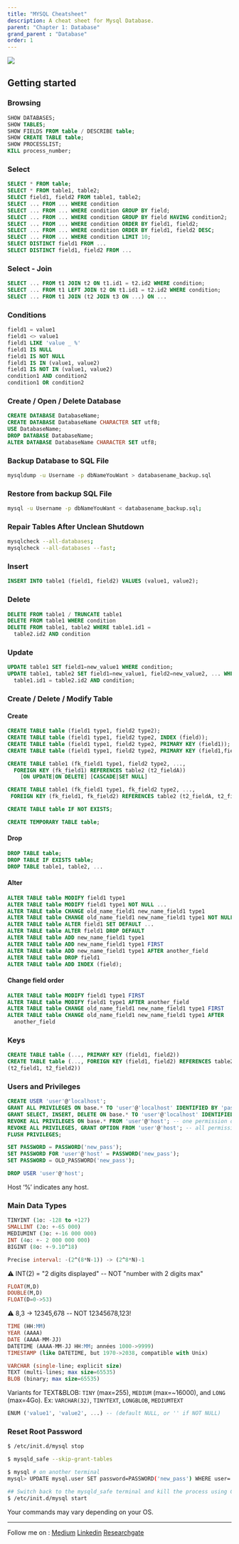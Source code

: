 ```yaml
---
title: "MYSQL Cheatsheet"
description: A cheat sheet for Mysql Database.
parent: "Chapter 1: Database"
grand_parent : "Database"
order: 1
---
```


![](https://upload.wikimedia.org/wikipedia/fr/thumb/6/62/MySQL.svg/1200px-MySQL.svg.png)

## Getting started
### Browsing

```sql
SHOW DATABASES;
SHOW TABLES;
SHOW FIELDS FROM table / DESCRIBE table;
SHOW CREATE TABLE table;
SHOW PROCESSLIST;
KILL process_number;
```

### Select

```sql
SELECT * FROM table;
SELECT * FROM table1, table2;
SELECT field1, field2 FROM table1, table2;
SELECT ... FROM ... WHERE condition
SELECT ... FROM ... WHERE condition GROUP BY field;
SELECT ... FROM ... WHERE condition GROUP BY field HAVING condition2;
SELECT ... FROM ... WHERE condition ORDER BY field1, field2;
SELECT ... FROM ... WHERE condition ORDER BY field1, field2 DESC;
SELECT ... FROM ... WHERE condition LIMIT 10;
SELECT DISTINCT field1 FROM ...
SELECT DISTINCT field1, field2 FROM ...
```

### Select - Join

```sql
SELECT ... FROM t1 JOIN t2 ON t1.id1 = t2.id2 WHERE condition;
SELECT ... FROM t1 LEFT JOIN t2 ON t1.id1 = t2.id2 WHERE condition;
SELECT ... FROM t1 JOIN (t2 JOIN t3 ON ...) ON ...
```

### Conditions

```sql
field1 = value1
field1 <> value1
field1 LIKE 'value _ %'
field1 IS NULL
field1 IS NOT NULL
field1 IS IN (value1, value2)
field1 IS NOT IN (value1, value2)
condition1 AND condition2
condition1 OR condition2
```

### Create / Open / Delete Database

```sql
CREATE DATABASE DatabaseName;
CREATE DATABASE DatabaseName CHARACTER SET utf8;
USE DatabaseName;
DROP DATABASE DatabaseName;
ALTER DATABASE DatabaseName CHARACTER SET utf8;
```

### Backup Database to SQL File

```bash
mysqldump -u Username -p dbNameYouWant > databasename_backup.sql
```

### Restore from backup SQL File

```bash
mysql -u Username -p dbNameYouWant < databasename_backup.sql;
```

### Repair Tables After Unclean Shutdown

```bash
mysqlcheck --all-databases;
mysqlcheck --all-databases --fast;
```

### Insert

```sql
INSERT INTO table1 (field1, field2) VALUES (value1, value2);
```

### Delete

```sql
DELETE FROM table1 / TRUNCATE table1
DELETE FROM table1 WHERE condition
DELETE FROM table1, table2 WHERE table1.id1 =
  table2.id2 AND condition
```

### Update

```sql
UPDATE table1 SET field1=new_value1 WHERE condition;
UPDATE table1, table2 SET field1=new_value1, field2=new_value2, ... WHERE
  table1.id1 = table2.id2 AND condition;
```

### Create / Delete / Modify Table

#### Create

```sql
CREATE TABLE table (field1 type1, field2 type2);
CREATE TABLE table (field1 type1, field2 type2, INDEX (field));
CREATE TABLE table (field1 type1, field2 type2, PRIMARY KEY (field1));
CREATE TABLE table (field1 type1, field2 type2, PRIMARY KEY (field1,field2));
```

```sql
CREATE TABLE table1 (fk_field1 type1, field2 type2, ...,
  FOREIGN KEY (fk_field1) REFERENCES table2 (t2_fieldA))
    [ON UPDATE|ON DELETE] [CASCADE|SET NULL]
```

```sql
CREATE TABLE table1 (fk_field1 type1, fk_field2 type2, ...,
 FOREIGN KEY (fk_field1, fk_field2) REFERENCES table2 (t2_fieldA, t2_fieldB))
```

```sql
CREATE TABLE table IF NOT EXISTS;
```

```sql
CREATE TEMPORARY TABLE table;
```

#### Drop

```sql
DROP TABLE table;
DROP TABLE IF EXISTS table;
DROP TABLE table1, table2, ...
```

#### Alter

```sql
ALTER TABLE table MODIFY field1 type1
ALTER TABLE table MODIFY field1 type1 NOT NULL ...
ALTER TABLE table CHANGE old_name_field1 new_name_field1 type1
ALTER TABLE table CHANGE old_name_field1 new_name_field1 type1 NOT NULL ...
ALTER TABLE table ALTER field1 SET DEFAULT ...
ALTER TABLE table ALTER field1 DROP DEFAULT
ALTER TABLE table ADD new_name_field1 type1
ALTER TABLE table ADD new_name_field1 type1 FIRST
ALTER TABLE table ADD new_name_field1 type1 AFTER another_field
ALTER TABLE table DROP field1
ALTER TABLE table ADD INDEX (field);
```

#### Change field order

```sql
ALTER TABLE table MODIFY field1 type1 FIRST
ALTER TABLE table MODIFY field1 type1 AFTER another_field
ALTER TABLE table CHANGE old_name_field1 new_name_field1 type1 FIRST
ALTER TABLE table CHANGE old_name_field1 new_name_field1 type1 AFTER
  another_field
```

### Keys

```sql
CREATE TABLE table (..., PRIMARY KEY (field1, field2))
CREATE TABLE table (..., FOREIGN KEY (field1, field2) REFERENCES table2
(t2_field1, t2_field2))
```

### Users and Privileges

```sql
CREATE USER 'user'@'localhost';
GRANT ALL PRIVILEGES ON base.* TO 'user'@'localhost' IDENTIFIED BY 'password';
GRANT SELECT, INSERT, DELETE ON base.* TO 'user'@'localhost' IDENTIFIED BY 'password';
REVOKE ALL PRIVILEGES ON base.* FROM 'user'@'host'; -- one permission only
REVOKE ALL PRIVILEGES, GRANT OPTION FROM 'user'@'host'; -- all permissions
FLUSH PRIVILEGES;
```

```sql
SET PASSWORD = PASSWORD('new_pass');
SET PASSWORD FOR 'user'@'host' = PASSWORD('new_pass');
SET PASSWORD = OLD_PASSWORD('new_pass');
```

```sql
DROP USER 'user'@'host';
```

Host ‘%’ indicates any host.

### Main Data Types

```sql
TINYINT (1o: -128 to +127)
SMALLINT (2o: +-65 000)
MEDIUMINT (3o: +-16 000 000)
INT (4o: +- 2 000 000 000)
BIGINT (8o: +-9.10^18)
```

```sql
Precise interval: -(2^(8*N-1)) -> (2^8*N)-1
```

⚠ INT(2) = "2 digits displayed" -- NOT "number with 2 digits max"

```sql
FLOAT(M,D)
DOUBLE(M,D)
FLOAT(D=0->53)
```

⚠ 8,3 -> 12345,678 -- NOT 12345678,123!

```sql
TIME (HH:MM)
YEAR (AAAA)
DATE (AAAA-MM-JJ)
DATETIME (AAAA-MM-JJ HH:MM; années 1000->9999)
TIMESTAMP (like DATETIME, but 1970->2038, compatible with Unix)
```

```sql
VARCHAR (single-line; explicit size)
TEXT (multi-lines; max size=65535)
BLOB (binary; max size=65535)
```

Variants for TEXT&BLOB: `TINY` (max=255), `MEDIUM` (max=~16000), and `LONG` (max=4Go). Ex: `VARCHAR(32)`, `TINYTEXT`, `LONGBLOB`, `MEDIUMTEXT`

```sql
ENUM ('value1', 'value2', ...) -- (default NULL, or '' if NOT NULL)
```

### Reset Root Password

```bash
$ /etc/init.d/mysql stop
```

```bash
$ mysqld_safe --skip-grant-tables
```

```bash
$ mysql # on another terminal
mysql> UPDATE mysql.user SET password=PASSWORD('new_pass') WHERE user='root';
```

```bash
## Switch back to the mysqld_safe terminal and kill the process using Control + \
$ /etc/init.d/mysql start
```

Your commands may vary depending on your OS.

---
Follow me on : [Medium](https://medium.com/@neupane.krishna33)
[Linkedin](https://www.linkedin.com/in/krishna-neupane-50082091/)
[Researchgate](https://www.researchgate.net/profile/Krishna-Neupane)